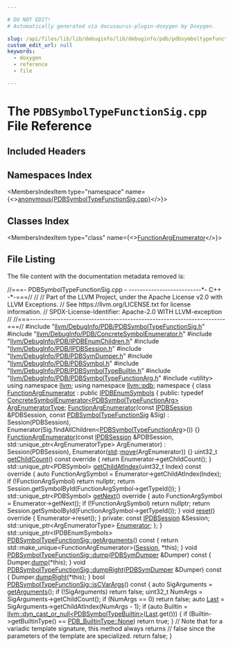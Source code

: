 ```yaml
---

# DO NOT EDIT!
# Automatically generated via docusaurus-plugin-doxygen by Doxygen.

slug: /api/files/lib/lib/debuginfo/lib/debuginfo/pdb/pdbsymboltypefunctionsig-cpp
custom_edit_url: null
keywords:
  - doxygen
  - reference
  - file

---
```





# The `PDBSymbolTypeFunctionSig.cpp` File Reference

<DoxygenPage pluginConfig={pluginConfig}>



## Included Headers

<IncludesList>
<IncludesListItem
  filePath="llvm/DebugInfo/PDB/PDBSymbolTypeFunctionSig.h"
  permalink="/docs/api/files/include/include/llvm/include/llvm/debuginfo/include/llvm/debuginfo/pdb/pdbsymboltypefunctionsig-h"
  isLocal="true" />
<IncludesListItem
  filePath="llvm/DebugInfo/PDB/ConcreteSymbolEnumerator.h"
  permalink="/docs/api/files/include/include/llvm/include/llvm/debuginfo/include/llvm/debuginfo/pdb/concretesymbolenumerator-h"
  isLocal="true" />
<IncludesListItem
  filePath="llvm/DebugInfo/PDB/IPDBEnumChildren.h"
  permalink="/docs/api/files/include/include/llvm/include/llvm/debuginfo/include/llvm/debuginfo/pdb/ipdbenumchildren-h"
  isLocal="true" />
<IncludesListItem
  filePath="llvm/DebugInfo/PDB/IPDBSession.h"
  permalink="/docs/api/files/include/include/llvm/include/llvm/debuginfo/include/llvm/debuginfo/pdb/ipdbsession-h"
  isLocal="true" />
<IncludesListItem
  filePath="llvm/DebugInfo/PDB/PDBSymDumper.h"
  permalink="/docs/api/files/include/include/llvm/include/llvm/debuginfo/include/llvm/debuginfo/pdb/pdbsymdumper-h"
  isLocal="true" />
<IncludesListItem
  filePath="llvm/DebugInfo/PDB/PDBSymbol.h"
  permalink="/docs/api/files/include/include/llvm/include/llvm/debuginfo/include/llvm/debuginfo/pdb/pdbsymbol-h"
  isLocal="true" />
<IncludesListItem
  filePath="llvm/DebugInfo/PDB/PDBSymbolTypeBuiltin.h"
  permalink="/docs/api/files/include/include/llvm/include/llvm/debuginfo/include/llvm/debuginfo/pdb/pdbsymboltypebuiltin-h"
  isLocal="true" />
<IncludesListItem
  filePath="llvm/DebugInfo/PDB/PDBSymbolTypeFunctionArg.h"
  permalink="/docs/api/files/include/include/llvm/include/llvm/debuginfo/include/llvm/debuginfo/pdb/pdbsymboltypefunctionarg-h"
  isLocal="true" />
<IncludesListItem
  filePath="utility"
  permalink=""
  isLocal="false" />
</IncludesList>

## Namespaces Index

<MembersIndex>

<MembersIndexItem
  type="namespace"
  name={<><a href="/docs/api/namespaces/anonymous-pdbsymboltypefunctionsig-cpp-">anonymous&#123;PDBSymbolTypeFunctionSig.cpp&#125;</a></>}>
</MembersIndexItem>

</MembersIndex>

## Classes Index

<MembersIndex>

<MembersIndexItem
  type="class"
  name={<><a href="/docs/api/classes/anonymous-namespace-pdbsymboltypefunctionsig-cpp-/functionargenumerator">FunctionArgEnumerator</a></>}>
</MembersIndexItem>

</MembersIndex>


## File Listing

The file content with the documentation metadata removed is:

<ProgramListing>

<Link id="l00001" /><CodeLine lineNumber="1"><span class="doxyHighlightComment">//===- PDBSymbolTypeFunctionSig.cpp - --------------------------&#42;- C++ -&#42;-===//</span></CodeLine>
<Link id="l00002" /><CodeLine lineNumber="2"><span class="doxyHighlightComment">//</span></CodeLine>
<Link id="l00003" /><CodeLine lineNumber="3"><span class="doxyHighlightComment">// Part of the LLVM Project, under the Apache License v2.0 with LLVM Exceptions.</span></CodeLine>
<Link id="l00004" /><CodeLine lineNumber="4"><span class="doxyHighlightComment">// See https://llvm.org/LICENSE.txt for license information.</span></CodeLine>
<Link id="l00005" /><CodeLine lineNumber="5"><span class="doxyHighlightComment">// SPDX-License-Identifier: Apache-2.0 WITH LLVM-exception</span></CodeLine>
<Link id="l00006" /><CodeLine lineNumber="6"><span class="doxyHighlightComment">//</span></CodeLine>
<Link id="l00007" /><CodeLine lineNumber="7"><span class="doxyHighlightComment">//===----------------------------------------------------------------------===//</span></CodeLine>
<Link id="l00008" /><CodeLine lineNumber="8"></CodeLine>
<Link id="l00009" /><CodeLine lineNumber="9"><span class="doxyHighlightPreprocessor">#include &quot;<a href="/docs/api/files/include/include/llvm/include/llvm/debuginfo/include/llvm/debuginfo/pdb/pdbsymboltypefunctionsig-h">llvm/DebugInfo/PDB/PDBSymbolTypeFunctionSig.h</a>&quot;</span></CodeLine>
<Link id="l00010" /><CodeLine lineNumber="10"></CodeLine>
<Link id="l00011" /><CodeLine lineNumber="11"><span class="doxyHighlightPreprocessor">#include &quot;<a href="/docs/api/files/include/include/llvm/include/llvm/debuginfo/include/llvm/debuginfo/pdb/concretesymbolenumerator-h">llvm/DebugInfo/PDB/ConcreteSymbolEnumerator.h</a>&quot;</span></CodeLine>
<Link id="l00012" /><CodeLine lineNumber="12"><span class="doxyHighlightPreprocessor">#include &quot;<a href="/docs/api/files/include/include/llvm/include/llvm/debuginfo/include/llvm/debuginfo/pdb/ipdbenumchildren-h">llvm/DebugInfo/PDB/IPDBEnumChildren.h</a>&quot;</span></CodeLine>
<Link id="l00013" /><CodeLine lineNumber="13"><span class="doxyHighlightPreprocessor">#include &quot;<a href="/docs/api/files/include/include/llvm/include/llvm/debuginfo/include/llvm/debuginfo/pdb/ipdbsession-h">llvm/DebugInfo/PDB/IPDBSession.h</a>&quot;</span></CodeLine>
<Link id="l00014" /><CodeLine lineNumber="14"><span class="doxyHighlightPreprocessor">#include &quot;<a href="/docs/api/files/include/include/llvm/include/llvm/debuginfo/include/llvm/debuginfo/pdb/pdbsymdumper-h">llvm/DebugInfo/PDB/PDBSymDumper.h</a>&quot;</span></CodeLine>
<Link id="l00015" /><CodeLine lineNumber="15"><span class="doxyHighlightPreprocessor">#include &quot;<a href="/docs/api/files/include/include/llvm/include/llvm/debuginfo/include/llvm/debuginfo/pdb/pdbsymbol-h">llvm/DebugInfo/PDB/PDBSymbol.h</a>&quot;</span></CodeLine>
<Link id="l00016" /><CodeLine lineNumber="16"><span class="doxyHighlightPreprocessor">#include &quot;<a href="/docs/api/files/include/include/llvm/include/llvm/debuginfo/include/llvm/debuginfo/pdb/pdbsymboltypebuiltin-h">llvm/DebugInfo/PDB/PDBSymbolTypeBuiltin.h</a>&quot;</span></CodeLine>
<Link id="l00017" /><CodeLine lineNumber="17"><span class="doxyHighlightPreprocessor">#include &quot;<a href="/docs/api/files/include/include/llvm/include/llvm/debuginfo/include/llvm/debuginfo/pdb/pdbsymboltypefunctionarg-h">llvm/DebugInfo/PDB/PDBSymbolTypeFunctionArg.h</a>&quot;</span></CodeLine>
<Link id="l00018" /><CodeLine lineNumber="18"></CodeLine>
<Link id="l00019" /><CodeLine lineNumber="19"><span class="doxyHighlightPreprocessor">#include &lt;utility&gt;</span></CodeLine>
<Link id="l00020" /><CodeLine lineNumber="20"></CodeLine>
<Link id="l00021" /><CodeLine lineNumber="21"><span class="doxyHighlightKeyword">using namespace </span><span class="doxyHighlight"><a href="/docs/api/namespaces/llvm">llvm</a>;</span></CodeLine>
<Link id="l00022" /><CodeLine lineNumber="22"><span class="doxyHighlightKeyword">using namespace </span><span class="doxyHighlight"><a href="/docs/api/namespaces/llvm/pdb">llvm::pdb</a>;</span></CodeLine>
<Link id="l00023" /><CodeLine lineNumber="23"></CodeLine>
<Link id="l00024" /><CodeLine lineNumber="24" lineLink="/docs/api/namespaces/anonymous-pdbsymboltypefunctionsig-cpp-"><span class="doxyHighlightKeyword">namespace </span><span class="doxyHighlight">&#123;</span></CodeLine>
<Link id="l00025" /><CodeLine lineNumber="25" lineLink="/docs/api/classes/anonymous-namespace-pdbsymboltypefunctionsig-cpp-/functionargenumerator"><span class="doxyHighlightKeyword">class </span><span class="doxyHighlight"><a href="/docs/api/classes/anonymous-namespace-pdbsymboltypefunctionsig-cpp-/functionargenumerator/#a49ed9648dd6a332580df14386fd4e7b3">FunctionArgEnumerator</a> : </span><span class="doxyHighlightKeyword">public</span><span class="doxyHighlight"> <a href="/docs/api/namespaces/llvm/pdb/#a998b8b6d4749134e27e473e313ece092">IPDBEnumSymbols</a> &#123;</span></CodeLine>
<Link id="l00026" /><CodeLine lineNumber="26"><span class="doxyHighlightKeyword">public</span><span class="doxyHighlight">:</span></CodeLine>
<Link id="l00027" /><CodeLine lineNumber="27" lineLink="/docs/api/classes/anonymous-namespace-pdbsymboltypefunctionsig-cpp-/functionargenumerator/#a3e7ea27d5f3a00721857d59f75c3c367"><span class="doxyHighlight">  </span><span class="doxyHighlightKeyword">typedef</span><span class="doxyHighlight"> <a href="/docs/api/classes/llvm/pdb/concretesymbolenumerator">ConcreteSymbolEnumerator&lt;PDBSymbolTypeFunctionArg&gt;</a> <a href="/docs/api/classes/anonymous-namespace-pdbsymboltypefunctionsig-cpp-/functionargenumerator/#a3e7ea27d5f3a00721857d59f75c3c367">ArgEnumeratorType</a>;</span></CodeLine>
<Link id="l00028" /><CodeLine lineNumber="28"></CodeLine>
<Link id="l00029" /><CodeLine lineNumber="29" lineLink="/docs/api/classes/anonymous-namespace-pdbsymboltypefunctionsig-cpp-/functionargenumerator/#a49ed9648dd6a332580df14386fd4e7b3"><span class="doxyHighlight">  <a href="/docs/api/classes/anonymous-namespace-pdbsymboltypefunctionsig-cpp-/functionargenumerator/#a49ed9648dd6a332580df14386fd4e7b3">FunctionArgEnumerator</a>(</span><span class="doxyHighlightKeyword">const</span><span class="doxyHighlight"> <a href="/docs/api/classes/llvm/pdb/ipdbsession">IPDBSession</a> &amp;PDBSession,</span></CodeLine>
<Link id="l00030" /><CodeLine lineNumber="30"><span class="doxyHighlight">                        </span><span class="doxyHighlightKeyword">const</span><span class="doxyHighlight"> <a href="/docs/api/classes/llvm/pdb/pdbsymboltypefunctionsig">PDBSymbolTypeFunctionSig</a> &amp;Sig)</span></CodeLine>
<Link id="l00031" /><CodeLine lineNumber="31"><span class="doxyHighlight">      : Session(PDBSession),</span></CodeLine>
<Link id="l00032" /><CodeLine lineNumber="32"><span class="doxyHighlight">        Enumerator(Sig.findAllChildren&lt;<a href="/docs/api/classes/llvm/pdb/pdbsymboltypefunctionarg">PDBSymbolTypeFunctionArg</a>&gt;()) &#123;&#125;</span></CodeLine>
<Link id="l00033" /><CodeLine lineNumber="33"></CodeLine>
<Link id="l00034" /><CodeLine lineNumber="34" lineLink="/docs/api/classes/anonymous-namespace-pdbsymboltypefunctionsig-cpp-/functionargenumerator/#ab4fc2d33eed3fc54b1e22b8e43fea9c4"><span class="doxyHighlight">  <a href="/docs/api/classes/anonymous-namespace-pdbsymboltypefunctionsig-cpp-/functionargenumerator/#ab4fc2d33eed3fc54b1e22b8e43fea9c4">FunctionArgEnumerator</a>(</span><span class="doxyHighlightKeyword">const</span><span class="doxyHighlight"> <a href="/docs/api/classes/llvm/pdb/ipdbsession">IPDBSession</a> &amp;PDBSession,</span></CodeLine>
<Link id="l00035" /><CodeLine lineNumber="35"><span class="doxyHighlight">                        std::unique&#95;ptr&lt;ArgEnumeratorType&gt; ArgEnumerator)</span></CodeLine>
<Link id="l00036" /><CodeLine lineNumber="36"><span class="doxyHighlight">      : Session(PDBSession), Enumerator(<a href="/docs/api/namespaces/std">std</a>::<a href="/docs/api/namespaces/llvm/#abfc9c7ecf70f66901e439f7c04ef3dbb">move</a>(ArgEnumerator)) &#123;&#125;</span></CodeLine>
<Link id="l00037" /><CodeLine lineNumber="37"></CodeLine>
<Link id="l00038" /><CodeLine lineNumber="38" lineLink="/docs/api/classes/anonymous-namespace-pdbsymboltypefunctionsig-cpp-/functionargenumerator/#ae5d9beb2aa331516245b339bd736ad33"><span class="doxyHighlight">  uint32&#95;t <a href="/docs/api/classes/anonymous-namespace-pdbsymboltypefunctionsig-cpp-/functionargenumerator/#ae5d9beb2aa331516245b339bd736ad33">getChildCount</a>()</span><span class="doxyHighlightKeyword"> const override </span><span class="doxyHighlight">&#123;</span></CodeLine>
<Link id="l00039" /><CodeLine lineNumber="39"><span class="doxyHighlight">    </span><span class="doxyHighlightKeywordFlow">return</span><span class="doxyHighlight"> Enumerator-&gt;getChildCount();</span></CodeLine>
<Link id="l00040" /><CodeLine lineNumber="40"><span class="doxyHighlight">  &#125;</span></CodeLine>
<Link id="l00041" /><CodeLine lineNumber="41"></CodeLine>
<Link id="l00042" /><CodeLine lineNumber="42" lineLink="/docs/api/classes/anonymous-namespace-pdbsymboltypefunctionsig-cpp-/functionargenumerator/#ae7850b405a1484492b5563557eaa8fc1"><span class="doxyHighlight">  std::unique&#95;ptr&lt;PDBSymbol&gt; <a href="/docs/api/classes/anonymous-namespace-pdbsymboltypefunctionsig-cpp-/functionargenumerator/#ae7850b405a1484492b5563557eaa8fc1">getChildAtIndex</a>(uint32&#95;t Index)</span><span class="doxyHighlightKeyword"> const override </span><span class="doxyHighlight">&#123;</span></CodeLine>
<Link id="l00043" /><CodeLine lineNumber="43"><span class="doxyHighlight">    </span><span class="doxyHighlightKeyword">auto</span><span class="doxyHighlight"> FunctionArgSymbol = Enumerator-&gt;getChildAtIndex(Index);</span></CodeLine>
<Link id="l00044" /><CodeLine lineNumber="44"><span class="doxyHighlight">    </span><span class="doxyHighlightKeywordFlow">if</span><span class="doxyHighlight"> (!FunctionArgSymbol)</span></CodeLine>
<Link id="l00045" /><CodeLine lineNumber="45"><span class="doxyHighlight">      </span><span class="doxyHighlightKeywordFlow">return</span><span class="doxyHighlight"> </span><span class="doxyHighlightKeyword">nullptr</span><span class="doxyHighlight">;</span></CodeLine>
<Link id="l00046" /><CodeLine lineNumber="46"><span class="doxyHighlight">    </span><span class="doxyHighlightKeywordFlow">return</span><span class="doxyHighlight"> Session.getSymbolById(FunctionArgSymbol-&gt;getTypeId());</span></CodeLine>
<Link id="l00047" /><CodeLine lineNumber="47"><span class="doxyHighlight">  &#125;</span></CodeLine>
<Link id="l00048" /><CodeLine lineNumber="48"></CodeLine>
<Link id="l00049" /><CodeLine lineNumber="49" lineLink="/docs/api/classes/anonymous-namespace-pdbsymboltypefunctionsig-cpp-/functionargenumerator/#a605ab437bd3b080650927599fb706300"><span class="doxyHighlight">  std::unique&#95;ptr&lt;PDBSymbol&gt; <a href="/docs/api/classes/anonymous-namespace-pdbsymboltypefunctionsig-cpp-/functionargenumerator/#a605ab437bd3b080650927599fb706300">getNext</a>()</span><span class="doxyHighlightKeyword"> override </span><span class="doxyHighlight">&#123;</span></CodeLine>
<Link id="l00050" /><CodeLine lineNumber="50"><span class="doxyHighlight">    </span><span class="doxyHighlightKeyword">auto</span><span class="doxyHighlight"> FunctionArgSymbol = Enumerator-&gt;getNext();</span></CodeLine>
<Link id="l00051" /><CodeLine lineNumber="51"><span class="doxyHighlight">    </span><span class="doxyHighlightKeywordFlow">if</span><span class="doxyHighlight"> (!FunctionArgSymbol)</span></CodeLine>
<Link id="l00052" /><CodeLine lineNumber="52"><span class="doxyHighlight">      </span><span class="doxyHighlightKeywordFlow">return</span><span class="doxyHighlight"> </span><span class="doxyHighlightKeyword">nullptr</span><span class="doxyHighlight">;</span></CodeLine>
<Link id="l00053" /><CodeLine lineNumber="53"><span class="doxyHighlight">    </span><span class="doxyHighlightKeywordFlow">return</span><span class="doxyHighlight"> Session.getSymbolById(FunctionArgSymbol-&gt;getTypeId());</span></CodeLine>
<Link id="l00054" /><CodeLine lineNumber="54"><span class="doxyHighlight">  &#125;</span></CodeLine>
<Link id="l00055" /><CodeLine lineNumber="55"></CodeLine>
<Link id="l00056" /><CodeLine lineNumber="56" lineLink="/docs/api/classes/anonymous-namespace-pdbsymboltypefunctionsig-cpp-/functionargenumerator/#a6b033acb6f21bb92088220855a308f3a"><span class="doxyHighlight">  </span><span class="doxyHighlightKeywordType">void</span><span class="doxyHighlight"> <a href="/docs/api/classes/anonymous-namespace-pdbsymboltypefunctionsig-cpp-/functionargenumerator/#a6b033acb6f21bb92088220855a308f3a">reset</a>()</span><span class="doxyHighlightKeyword"> override </span><span class="doxyHighlight">&#123; Enumerator-&gt;reset(); &#125;</span></CodeLine>
<Link id="l00057" /><CodeLine lineNumber="57"></CodeLine>
<Link id="l00058" /><CodeLine lineNumber="58"><span class="doxyHighlightKeyword">private</span><span class="doxyHighlight">:</span></CodeLine>
<Link id="l00059" /><CodeLine lineNumber="59"><span class="doxyHighlight">  </span><span class="doxyHighlightKeyword">const</span><span class="doxyHighlight"> <a href="/docs/api/classes/llvm/pdb/ipdbsession">IPDBSession</a> &amp;Session;</span></CodeLine>
<Link id="l00060" /><CodeLine lineNumber="60"><span class="doxyHighlight">  std::unique&#95;ptr&lt;ArgEnumeratorType&gt; <a href="/docs/api/namespaces/llvm/#ac226f3d2b9ca090171a8e0a8cb92c343a30309b565fa53a27f30668e22f7cf058">Enumerator</a>;</span></CodeLine>
<Link id="l00061" /><CodeLine lineNumber="61"><span class="doxyHighlight">&#125;;</span></CodeLine>
<Link id="l00062" /><CodeLine lineNumber="62"><span class="doxyHighlight">&#125;</span></CodeLine>
<Link id="l00063" /><CodeLine lineNumber="63"></CodeLine>
<Link id="l00064" /><CodeLine lineNumber="64"><span class="doxyHighlight">std::unique&#95;ptr&lt;IPDBEnumSymbols&gt;</span></CodeLine>
<Link id="l00065" /><CodeLine lineNumber="65" lineLink="/docs/api/classes/llvm/pdb/pdbsymboltypefunctionsig/#ab2da39543d93263124d605ab454ac891"><span class="doxyHighlight"><a href="/docs/api/classes/llvm/pdb/pdbsymboltypefunctionsig/#ab2da39543d93263124d605ab454ac891">PDBSymbolTypeFunctionSig::getArguments</a>()</span><span class="doxyHighlightKeyword"> const </span><span class="doxyHighlight">&#123;</span></CodeLine>
<Link id="l00066" /><CodeLine lineNumber="66"><span class="doxyHighlight">  </span><span class="doxyHighlightKeywordFlow">return</span><span class="doxyHighlight"> std::make&#95;unique&lt;FunctionArgEnumerator&gt;(<a href="/docs/api/classes/llvm/pdb/pdbsymbol/#a3ae1db01febde23d665bae01f44df67d">Session</a>, &#42;</span><span class="doxyHighlightKeyword">this</span><span class="doxyHighlight">);</span></CodeLine>
<Link id="l00067" /><CodeLine lineNumber="67"><span class="doxyHighlight">&#125;</span></CodeLine>
<Link id="l00068" /><CodeLine lineNumber="68"></CodeLine>
<Link id="l00069" /><CodeLine lineNumber="69" lineLink="/docs/api/classes/llvm/pdb/pdbsymboltypefunctionsig/#a8e747c7a6ebd07acd92bb15129b2eaef"><span class="doxyHighlightKeywordType">void</span><span class="doxyHighlight"> <a href="/docs/api/classes/llvm/pdb/pdbsymboltypefunctionsig/#a8e747c7a6ebd07acd92bb15129b2eaef">PDBSymbolTypeFunctionSig::dump</a>(<a href="/docs/api/classes/llvm/pdb/pdbsymdumper">PDBSymDumper</a> &amp;Dumper)</span><span class="doxyHighlightKeyword"> const </span><span class="doxyHighlight">&#123;</span></CodeLine>
<Link id="l00070" /><CodeLine lineNumber="70"><span class="doxyHighlight">  Dumper.<a href="/docs/api/classes/llvm/pdb/pdbsymdumper/#a0a9c807b3e63885f9d510ba25ecfc6ce">dump</a>(&#42;</span><span class="doxyHighlightKeyword">this</span><span class="doxyHighlight">);</span></CodeLine>
<Link id="l00071" /><CodeLine lineNumber="71"><span class="doxyHighlight">&#125;</span></CodeLine>
<Link id="l00072" /><CodeLine lineNumber="72"></CodeLine>
<Link id="l00073" /><CodeLine lineNumber="73" lineLink="/docs/api/classes/llvm/pdb/pdbsymboltypefunctionsig/#acb230f12cc0a7e3923d9d760e6225b92"><span class="doxyHighlightKeywordType">void</span><span class="doxyHighlight"> <a href="/docs/api/classes/llvm/pdb/pdbsymboltypefunctionsig/#acb230f12cc0a7e3923d9d760e6225b92">PDBSymbolTypeFunctionSig::dumpRight</a>(<a href="/docs/api/classes/llvm/pdb/pdbsymdumper">PDBSymDumper</a> &amp;Dumper)</span><span class="doxyHighlightKeyword"> const </span><span class="doxyHighlight">&#123;</span></CodeLine>
<Link id="l00074" /><CodeLine lineNumber="74"><span class="doxyHighlight">  Dumper.<a href="/docs/api/classes/llvm/pdb/pdbsymdumper/#af3440e13346342af4f6f67f702c98f7e">dumpRight</a>(&#42;</span><span class="doxyHighlightKeyword">this</span><span class="doxyHighlight">);</span></CodeLine>
<Link id="l00075" /><CodeLine lineNumber="75"><span class="doxyHighlight">&#125;</span></CodeLine>
<Link id="l00076" /><CodeLine lineNumber="76"></CodeLine>
<Link id="l00077" /><CodeLine lineNumber="77" lineLink="/docs/api/classes/llvm/pdb/pdbsymboltypefunctionsig/#a2ad2e196fc22377973c5dfdf523b3058"><span class="doxyHighlightKeywordType">bool</span><span class="doxyHighlight"> <a href="/docs/api/classes/llvm/pdb/pdbsymboltypefunctionsig/#a2ad2e196fc22377973c5dfdf523b3058">PDBSymbolTypeFunctionSig::isCVarArgs</a>()</span><span class="doxyHighlightKeyword"> const </span><span class="doxyHighlight">&#123;</span></CodeLine>
<Link id="l00078" /><CodeLine lineNumber="78"><span class="doxyHighlight">  </span><span class="doxyHighlightKeyword">auto</span><span class="doxyHighlight"> SigArguments = <a href="/docs/api/classes/llvm/pdb/pdbsymboltypefunctionsig/#ab2da39543d93263124d605ab454ac891">getArguments</a>();</span></CodeLine>
<Link id="l00079" /><CodeLine lineNumber="79"><span class="doxyHighlight">  </span><span class="doxyHighlightKeywordFlow">if</span><span class="doxyHighlight"> (!SigArguments)</span></CodeLine>
<Link id="l00080" /><CodeLine lineNumber="80"><span class="doxyHighlight">    </span><span class="doxyHighlightKeywordFlow">return</span><span class="doxyHighlight"> </span><span class="doxyHighlightKeyword">false</span><span class="doxyHighlight">;</span></CodeLine>
<Link id="l00081" /><CodeLine lineNumber="81"><span class="doxyHighlight">  uint32&#95;t NumArgs = SigArguments-&gt;getChildCount();</span></CodeLine>
<Link id="l00082" /><CodeLine lineNumber="82"><span class="doxyHighlight">  </span><span class="doxyHighlightKeywordFlow">if</span><span class="doxyHighlight"> (NumArgs == 0)</span></CodeLine>
<Link id="l00083" /><CodeLine lineNumber="83"><span class="doxyHighlight">    </span><span class="doxyHighlightKeywordFlow">return</span><span class="doxyHighlight"> </span><span class="doxyHighlightKeyword">false</span><span class="doxyHighlight">;</span></CodeLine>
<Link id="l00084" /><CodeLine lineNumber="84"><span class="doxyHighlight">  </span><span class="doxyHighlightKeyword">auto</span><span class="doxyHighlight"> <a href="/docs/api/namespaces/llvm/#ac10d13c57a7adf4a1f140afd5321309bad55b30607c2a9a2616347d6edb789f6b">Last</a> = SigArguments-&gt;getChildAtIndex(NumArgs - 1);</span></CodeLine>
<Link id="l00085" /><CodeLine lineNumber="85"><span class="doxyHighlight">  </span><span class="doxyHighlightKeywordFlow">if</span><span class="doxyHighlight"> (</span><span class="doxyHighlightKeyword">auto</span><span class="doxyHighlight"> Builtin = <a href="/docs/api/namespaces/llvm/#a5f6182886dc2f96c204299e92c1565d5">llvm::dyn&#95;cast&#95;or&#95;null&lt;PDBSymbolTypeBuiltin&gt;</a>(<a href="/docs/api/namespaces/llvm/#ac10d13c57a7adf4a1f140afd5321309bad55b30607c2a9a2616347d6edb789f6b">Last</a>.get())) &#123;</span></CodeLine>
<Link id="l00086" /><CodeLine lineNumber="86"><span class="doxyHighlight">    </span><span class="doxyHighlightKeywordFlow">if</span><span class="doxyHighlight"> (Builtin-&gt;getBuiltinType() == <a href="/docs/api/namespaces/llvm/pdb/#a29a5bdf367e3f74df9228dfce2c93a6fa6adf97f83acf6453d4a6a4b1070f3754">PDB&#95;BuiltinType::None</a>)</span></CodeLine>
<Link id="l00087" /><CodeLine lineNumber="87"><span class="doxyHighlight">      </span><span class="doxyHighlightKeywordFlow">return</span><span class="doxyHighlight"> </span><span class="doxyHighlightKeyword">true</span><span class="doxyHighlight">;</span></CodeLine>
<Link id="l00088" /><CodeLine lineNumber="88"><span class="doxyHighlight">  &#125;</span></CodeLine>
<Link id="l00089" /><CodeLine lineNumber="89"></CodeLine>
<Link id="l00090" /><CodeLine lineNumber="90"><span class="doxyHighlight">  </span><span class="doxyHighlightComment">// Note that for a variadic template signature, this method always returns</span></CodeLine>
<Link id="l00091" /><CodeLine lineNumber="91"><span class="doxyHighlight">  </span><span class="doxyHighlightComment">// false since the parameters of the template are specialized.</span></CodeLine>
<Link id="l00092" /><CodeLine lineNumber="92"><span class="doxyHighlight">  </span><span class="doxyHighlightKeywordFlow">return</span><span class="doxyHighlight"> </span><span class="doxyHighlightKeyword">false</span><span class="doxyHighlight">;</span></CodeLine>
<Link id="l00093" /><CodeLine lineNumber="93"><span class="doxyHighlight">&#125;</span></CodeLine>

</ProgramListing>


</DoxygenPage>
